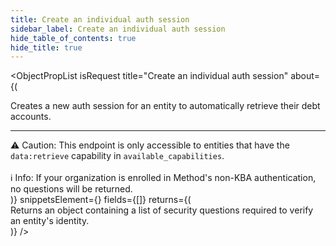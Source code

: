 ```yaml
---
title: Create an individual auth session
sidebar_label: Create an individual auth session
hide_table_of_contents: true
hide_title: true
---
```



<ObjectPropList
  isRequest
  title="Create an individual auth session"
  about={(
    <div>
      Creates a new auth session for an entity to automatically retrieve their
      debt accounts.
      <hr className="dotted-divider" />
      <span className="pill-warning">⚠️ Caution:</span> This endpoint is only
      accessible to entities that have the <code>data:retrieve</code> capability
      in <code>available_capabilities</code>.
      <br/><br/>
      <span className="pill-info">ℹ️ Info:</span> If your organization is
      enrolled in Method's non-KBA authentication, no questions will be returned.
    </div>
  )}
  snippetsElement={<EntitiesCreateIndividualAuthSession />}
  fields={[]}
  returns={(
    <div>
      Returns an object containing a list of security questions
      required to verify an entity's identity.
    </div>
  )}
/>
